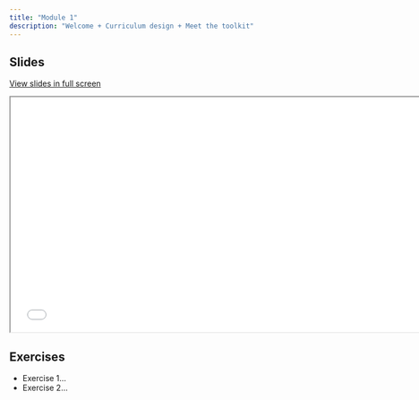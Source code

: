 ```yaml
---
title: "Module 1"
description: "Welcome + Curriculum design + Meet the toolkit"
---
```


## Slides

[View slides in full screen](../../modules/01-welcome/01-welcome.html)

<div>

```{=html}
<iframe class="slide-deck" src="01-welcome.html" height="420" width="747"></iframe>
```

</div>

## Exercises

-   Exercise 1...
-   Exercise 2...
